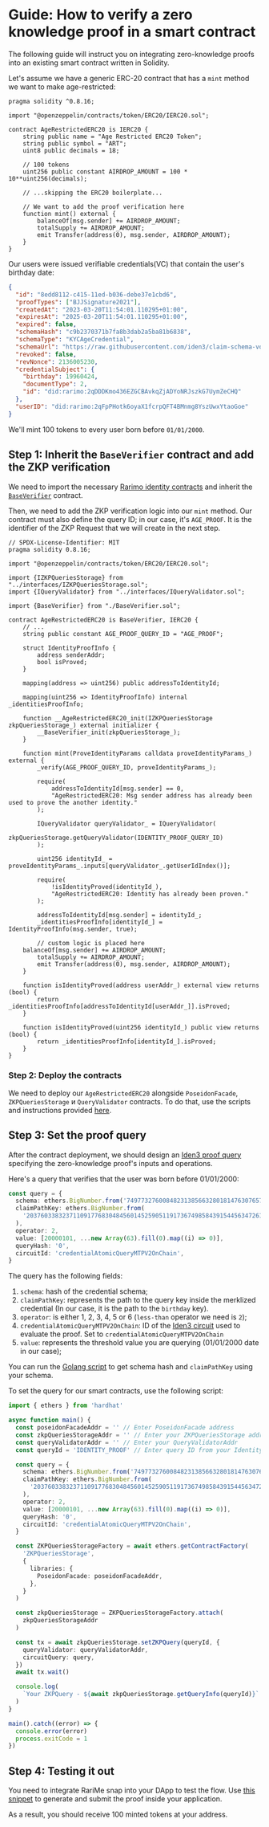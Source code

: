 ---
---

# Guide: How to verify a zero knowledge proof in a smart contract

The following guide will instruct you on integrating zero-knowledge proofs into an existing smart contract written in Solidity.

Let's assume we have a generic ERC-20 contract that has a `mint` method we want to make age-restricted:

```solidity
pragma solidity ^0.8.16;

import "@openzeppelin/contracts/token/ERC20/IERC20.sol";

contract AgeRestrictedERC20 is IERC20 {
    string public name = "Age Restricted ERC20 Token";
    string public symbol = "ART";
    uint8 public decimals = 18;

    // 100 tokens
    uint256 public constant AIRDROP_AMOUNT = 100 * 10**uint256(decimals);

    // ...skipping the ERC20 boilerplate...

    // We want to add the proof verification here
    function mint() external {
        balanceOf[msg.sender] += AIRDROP_AMOUNT;
        totalSupply += AIRDROP_AMOUNT;
        emit Transfer(address(0), msg.sender, AIRDROP_AMOUNT);
    }
}
```

Our users were issued verifiable credentials(VC) that contain the user's birthday date:

```json
{
  "id": "8edd8112-c415-11ed-b036-debe37e1cbd6",
  "proofTypes": ["BJJSignature2021"],
  "createdAt": "2023-03-20T11:54:01.110295+01:00",
  "expiresAt": "2025-03-20T11:54:01.110295+01:00",
  "expired": false,
  "schemaHash": "c9b2370371b7fa8b3dab2a5ba81b6838",
  "schemaType": "KYCAgeCredential",
  "schemaUrl": "https://raw.githubusercontent.com/iden3/claim-schema-vocab/main/schemas/json/KYCAgeCredential-v3.json",
  "revoked": false,
  "revNonce": 2136005230,
  "credentialSubject": {
    "birthday": 19960424,
    "documentType": 2,
    "id": "did:rarimo:2qDDDKmo436EZGCBAvkqZjADYoNRJszkG7UymZeCHQ"
  },
  "userID": "did:rarimo:2qFpPHotk6oyaX1fcrpQFT4BMnmg8YszUwxYtaoGoe"
}
```

We'll mint 100 tokens to every user born before `01/01/2000`.

## Step 1: Inherit the `BaseVerifier` contract and add the ZKP verification

We need to import the necessary [Rarimo identity contracts](https://github.com/rarimo/identity-contracts/tree/master) and inherit the [`BaseVerifier`](https://github.com/rarimo/identity-contracts/blob/aeb929ccc3fa8ab508fd7576f9fa853a081e5010/contracts/verifiers/BaseVerifier.sol) contract.

Then, we need to add the ZKP verification logic into our `mint` method. Our contract must also define the query ID; in our case, it's `AGE_PROOF`. It is the identifier of the ZKP Request that we will create in the next step.

```solidity
// SPDX-License-Identifier: MIT
pragma solidity 0.8.16;

import "@openzeppelin/contracts/token/ERC20/IERC20.sol";

import {IZKPQueriesStorage} from "../interfaces/IZKPQueriesStorage.sol";
import {IQueryValidator} from "../interfaces/IQueryValidator.sol";

import {BaseVerifier} from "./BaseVerifier.sol";

contract AgeRestrictedERC20 is BaseVerifier, IERC20 {
    // ...
    string public constant AGE_PROOF_QUERY_ID = "AGE_PROOF";

    struct IdentityProofInfo {
        address senderAddr;
        bool isProved;
    }

    mapping(address => uint256) public addressToIdentityId;

    mapping(uint256 => IdentityProofInfo) internal _identitiesProofInfo;

    function __AgeRestrictedERC20_init(IZKPQueriesStorage zkpQueriesStorage_) external initializer {
        __BaseVerifier_init(zkpQueriesStorage_);
    }

    function mint(ProveIdentityParams calldata proveIdentityParams_) external {
        _verify(AGE_PROOF_QUERY_ID, proveIdentityParams_);

        require(
            addressToIdentityId[msg.sender] == 0,
            "AgeRestrictedERC20: Msg sender address has already been used to prove the another identity."
        );

        IQueryValidator queryValidator_ = IQueryValidator(
            zkpQueriesStorage.getQueryValidator(IDENTITY_PROOF_QUERY_ID)
        );

        uint256 identityId_ = proveIdentityParams_.inputs[queryValidator_.getUserIdIndex()];

        require(
            !isIdentityProved(identityId_),
            "AgeRestrictedERC20: Identity has already been proven."
        );

        addressToIdentityId[msg.sender] = identityId_;
        _identitiesProofInfo[identityId_] = IdentityProofInfo(msg.sender, true);

        // custom logic is placed here
	balanceOf[msg.sender] += AIRDROP_AMOUNT;
        totalSupply += AIRDROP_AMOUNT;
        emit Transfer(address(0), msg.sender, AIRDROP_AMOUNT);
    }

    function isIdentityProved(address userAddr_) external view returns (bool) {
        return _identitiesProofInfo[addressToIdentityId[userAddr_]].isProved;
    }

    function isIdentityProved(uint256 identityId_) public view returns (bool) {
        return _identitiesProofInfo[identityId_].isProved;
    }
}
```

### Step 2: Deploy the contracts

We need to deploy our `AgeRestrictedERC20` alongside `PoseidonFacade`, `ZKPQueriesStorage` и `QueryValidator` contracts. To do that, use the scripts and instructions provided [here](https://github.com/rarimo/identity-contracts/tree/master).

## Step 3: Set the proof query

After the contract deployment, we should design an [Iden3 proof query](https://docs.iden3.io/protocol/querylanguage/) specifying the zero-knowledge proof's inputs and operations.

Here's a query that verifies that the user was born before 01/01/2000:

```ts
const query = {
  schema: ethers.BigNumber.from('74977327600848231385663280181476307657'),
  claimPathKey: ethers.BigNumber.from(
    '20376033832371109177683048456014525905119173674985843915445634726167450989630'
  ),
  operator: 2,
  value: [20000101, ...new Array(63).fill(0).map((i) => 0)],
  queryHash: '0',
  circuitId: 'credentialAtomicQueryMTPV2OnChain',
}
```

The query has the following fields:

1. `schema`: hash of the credential schema;
1. `claimPathKey`: represents the path to the query key inside the merklized credential (In our case, it is the path to the `birthday` key).
1. `operator`: is either 1, 2, 3, 4, 5 or 6 (`less-than` operator we need is `2`);
1. `credentialAtomicQueryMTPV2OnChain`: ID of the [Iden3 circuit](https://docs.iden3.io/protocol/main-circuits/) used to evaluate the proof. Set to `credentialAtomicQueryMTPV2OnChain`
1. `value`: represents the threshold value you are querying (01/01/2000 date in our case);

You can run the [Golang script](https://go.dev/play/p/rnrRbxXTRY6) to get schema hash and `claimPathKey` using your schema.

To set the query for our smart contracts, use the following script:

```ts
import { ethers } from 'hardhat'

async function main() {
  const poseidonFacadeAddr = '' // Enter PoseidonFacade address
  const zkpQueriesStorageAddr = '' // Enter your ZKPQueriesStorage address
  const queryValidatorAddr = '' // Enter your QueryValidatorAddr
  const queryId = 'IDENTITY_PROOF' // Enter query ID from your IdentityVerifier contract

  const query = {
    schema: ethers.BigNumber.from('74977327600848231385663280181476307657'),
    claimPathKey: ethers.BigNumber.from(
      '20376033832371109177683048456014525905119173674985843915445634726167450989630'
    ),
    operator: 2,
    value: [20000101, ...new Array(63).fill(0).map((i) => 0)],
    queryHash: '0',
    circuitId: 'credentialAtomicQueryMTPV2OnChain',
  }

  const ZKPQueriesStorageFactory = await ethers.getContractFactory(
    'ZKPQueriesStorage',
    {
      libraries: {
        PoseidonFacade: poseidonFacadeAddr,
      },
    }
  )

  const zkpQueriesStorage = ZKPQueriesStorageFactory.attach(
    zkpQueriesStorageAddr
  )

  const tx = await zkpQueriesStorage.setZKPQuery(queryId, {
    queryValidator: queryValidatorAddr,
    circuitQuery: query,
  })
  await tx.wait()

  console.log(
    `Your ZKPQuery - ${await zkpQueriesStorage.getQueryInfo(queryId)}`
  )
}

main().catch((error) => {
  console.error(error)
  process.exitCode = 1
})
```

## Step 4: Testing it out

You need to integrate RariMe snap into your DApp to test the flow. Use [this snippet](https://github.com/rarimo/rarime/tree/main/packages/connector#send-proof-to-custom-verifier-contract) to generate and submit the proof inside your application.

As a result, you should receive 100 minted tokens at your address.
